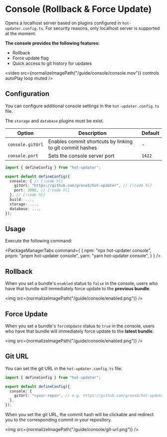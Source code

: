 
# Console (Rollback & Force Update)

Opens a localhost server based on plugins configured in `hot-updater.config.ts`.
For security reasons, only localhost server is supported at the moment.

**The console provides the following features:**
- Rollback
- Force update flag
- Quick access to git history for updates


<video src={normalizeImagePath("/guide/console/console.mov")} controls autoPlay loop muted />


## Configuration
You can configure additional console settings in the `hot-updater.config.ts` file.

The `storage` and `database` plugins must be exist.

| Option | Description | Default |
| --- | --- | --- |
| `console.gitUrl` | Enables commit shortcuts by linking to git commit hashes | - |
| `console.port` | Sets the console server port | `1422` |

```ts title="hot-updater.config.ts"
import { defineConfig } from "hot-updater";

export default defineConfig({
  console: { // [!code hl]
    gitUrl: "https://github.com/gronxb/hot-updater", // [!code hl]
    port: 3000, // [!code hl]
  }, // [!code hl]
  build: ...,
  storage: ...,
  database: ...,
});

```

## Usage
Execute the following command:

<PackageManagerTabs command={
  {
    npm: "npx hot-updater console",
    pnpm: "pnpm hot-updater console",
    yarn: "yarn hot-updater console",
  }
} />



## Rollback

When you set a bundle's `enabled` status to `false` in the console, users who have that bundle will immediately force update to the **previous bundle**.

<img src={normalizeImagePath("/guide/console/enabled.png")} />

## Force Update
When you set a bundle's `forceUpdate` status to `true` in the console, users who have that bundle will immediately force update to the **latest bundle**.

<img src={normalizeImagePath("/guide/console/enabled.png")} />

## Git URL

You can set the git URL in the `hot-updater.config.ts` file.

```ts title="hot-updater.config.ts"
import { defineConfig } from "hot-updater";

export default defineConfig({
  console: {
    gitUrl: "<your-repo>", // e.g. https://github.com/gronxb/hot-updater // [!code hl]
  },
});
```
When you set the git URL, the commit hash will be clickable and redirect you to the corresponding commit in your repository.

<img src={normalizeImagePath("/guide/console/git-url.png")} />
